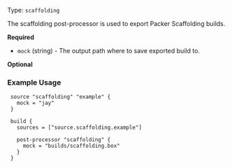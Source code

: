 Type: `scaffolding`

<!--
  Include a short description about the post-processor. This is a good place
  to call out what the post-processor does, and any additional text that might
  be helpful to a user. See https://www.packer.io/docs/provisioners/null
-->

The scaffolding post-processor is used to export Packer Scaffolding builds.


<!-- Post-Processor Configuration Fields -->

**Required**

- `mock` (string) - The output path where to save exported build to.

<!--
  Optional Configuration Fields

  Configuration options that are not required or have reasonable defaults
  should be listed under the optionals section. Defaults values should be
  noted in the description of the field
-->

**Optional**


<!--
  A basic example on the usage of the post-processor. Multiple examples
  can be provided to highlight various configurations.

-->
### Example Usage


```hcl
 source "scaffolding" "example" {
   mock = "jay"
 }

 build {
   sources = ["source.scaffolding.example"]

   post-processor "scaffolding" {
     mock = "builds/scaffolding.box"
   }
 }
```


